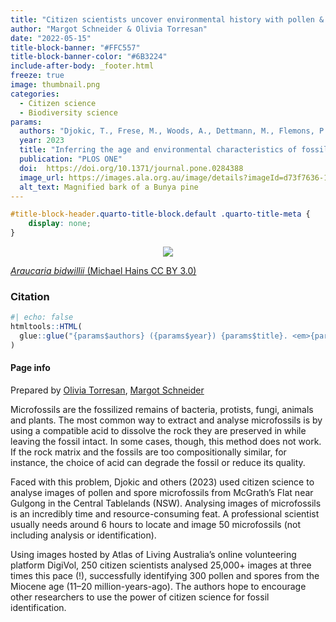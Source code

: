 ```yaml
---
title: "Citizen scientists uncover environmental history with pollen & spore fossils"
author: "Margot Schneider & Olivia Torresan"
date: "2022-05-15"
title-block-banner: "#FFC557"
title-block-banner-color: "#6B3224"
include-after-body: _footer.html
freeze: true
image: thumbnail.png
categories:
  - Citizen science
  - Biodiversity science
params:
  authors: "Djokic, T., Frese, M., Woods, A., Dettmann, M., Flemons, P., Brink, F., & McCurry, M. R."
  year: 2023
  title: "Inferring the age and environmental characteristics of fossil sites using citizen science"
  publication: "PLOS ONE"
  doi:  https://doi.org/10.1371/journal.pone.0284388
  image_url: https://images.ala.org.au/image/details?imageId=d73f7636-1057-4ee5-a68a-e0f156b29542
  alt_text: Magnified bark of a Bunya pine
---
```


<!-- remove metadata section -->

```css
#title-block-header.quarto-title-block.default .quarto-title-meta {
    display: none;
}
```


<!-- Side panel -->

:::{.column-page}

:::{.paper-side-column}

<center>
:::{.col-image layout-ncol=1 style="margin-left: auto; margin-right: auto;"}
<!-- add image url -->
<img src="https://ala-images.s3.ap-southeast-2.amazonaws.com/store/2/4/5/9/d73f7636-1057-4ee5-a68a-e0f156b29542/original" class="rounded"/></img>
:::
</center>

::: figure-caption
<!-- edit caption -->
[*Araucaria bidwillii* (Michael Hains CC BY 3.0)](https://images.ala.org.au/image/details?imageId=d73f7636-1057-4ee5-a68a-e0f156b29542)
:::

### Citation
```r
#| echo: false
htmltools::HTML(
  glue::glue("{params$authors} ({params$year}) {params$title}. <em>{params$publication}</em> <a href='{params$doi}' target='_blank'>{params$doi}</a>")
)
```


#### Page info
Prepared by 
[Olivia Torresan](https://labs.ala.org.au/people/Torresan_Olivia/), 
[Margot Schneider](https://labs.ala.org.au/people/Schneider_Margot/)

:::


<!-- Main panel description -->

::: {.paper-main-column}

Microfossils are the fossilized remains of bacteria, protists, fungi, animals and plants. The most common way to extract and analyse microfossils is by using a compatible acid to dissolve the rock they are preserved in while leaving the fossil intact. In some cases, though, this method does not work. If the rock matrix and the fossils are too compositionally similar, for instance, the choice of acid can degrade the fossil or reduce its quality. 

Faced with this problem, Djokic and others (2023) used citizen science to analyse images of pollen and spore microfossils from McGrath’s Flat near Gulgong in the Central Tablelands (NSW). Analysing images of microfossils is an incredibly time and resource-consuming feat. A professional scientist usually needs around 6 hours to locate and image 50 microfossils (not including analysis or identification). 

Using images hosted by Atlas of Living Australia’s online volunteering platform DigiVol, 250 citizen scientists analysed 25,000+ images at three times this pace (!), successfully identifying 300 pollen and spores from the Miocene age (11–20 million-years-ago). The authors hope to encourage other researchers to use the power of citizen science for fossil identification.

:::

:::

